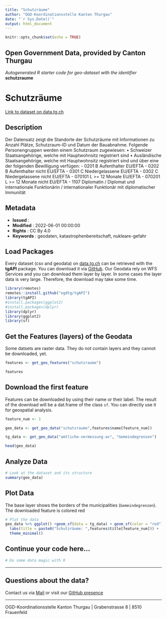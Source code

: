 ```yaml
---
title: "Schutzräume"
author: "OGD-Koordinationsstelle Kanton Thurgau"
date: "`r Sys.Date()`"
output: html_document
---
```


```r
knitr::opts_chunk$set(echo = TRUE)
```

## Open Government Data, provided by **Canton Thurgau**
*Autogenerated R starter code for geo-dataset with the identifier* **schutzraume**


# **Schutzräume**

[Link to dataset on data.tg.ch](https://data.tg.ch/explore/dataset/schutzraume/information/)

## Description

Der Datensatz zeigt die Standorte der Schutzräume mit Informationen zu Anzahl Plätze, Schutzraum-ID und Datum der Bauabnahme. Folgende Personengruppen werden einem Schutzraum zugewiesen: • Schweizer Staatsangehörige, welche mit Hauptwohnsitz registriert sind • Ausländische Staatsangehörige, welche mit Hauptwohnsitz registriert sind und über eine der folgenden Bewilligung verfügen: - 0201 B Aufenthalter EU/EFTA - 0202 B Aufenthalter nicht EU/EFTA - 0301 C Niedergelassene EU/EFTA - 0302 C Niedergelassene nicht EU/EFTA - 070101 L &gt;= 12 Monate EU/EFTA - 070201 L &gt;= 12 Monate nicht EU/EFTA - 1107 Diplomatin / Diplomat und internationale Funktionärin / internationaler Funktionär mit diplomatischer Immunität

## Metadata

- **Issued**                   : 
- **Modified**                 : 2022-06-01 00:00:00
- **Rights**                   : CC By 4.0
- **Keywords**                 : geodaten, katastrophenbereitschaft, nukleare-gefahr

## Load Packages

Every dataset (csv and geodata) on [data.tg.ch](https://data.tg.ch/pages/start/) can be retrieved with the **tgAPI** package. You can download it via [GitHub](https://github.com/ogdtg/tgAPI). Our Geodata rely on WFS Services and you can download them layer by layer. In some cases the layer data is very large. Therefore, the download may take some time.

```r
library(remotes)
remotes::install.github("ogdtg/tgAPI")
library(tgAPI)
#install.packages(ggplot2)
#install.packages(dplyr)
library(dplyr)
library(ggplot2)
library(sf)

```


## Get the Features (layers) of the Geodata

Some datsets are raster data. They do not contain layers and they cannot be downloaded, yet.

```r
features <- get_geo_features("schutzraume")

features
```


## Download the first feature

Features can be downloaded by using their name or their label. The result of the download will be a dat.frame of the class `sf`. You can directly use it for geospatial analysis.

```r

feature_num <- 1

geo_data <- get_geo_data("schutzraume",features$name[feature_num])

tg_data <- get_geo_data("amtliche-vermessung-av", "Gemeindegrenzen")

head(geo_data)
```


## Analyze Data

```r

# Look at the dataset and its structure
summary(geo_data)

```


## Plot Data

The base layer shows the borders of the municipalities (`Gemeindegrenzen`). The downloaded feature is colored red

```r

# Plot the data
geo_data %>% ggplot() +geom_sf(data = tg_data) + geom_sf(color = "red") +
  labs(title = paste0("Schutzräume: ",features$title[feature_num])) +
  theme_minimal()

```


## Continue your code here...


```r
# Do some data magic with R
```

------------------------------------------------------------------------

## Questions about the data?

Contact us via [Mail](mailto:ogd@tg.ch) or visit our [GitHub presence](https://github.com/ogdtg)


------------------------------------------------------------------------

OGD-Koordinationsstelle Kanton Thurgau | Grabenstrasse 8 | 8510 Frauenfeld
